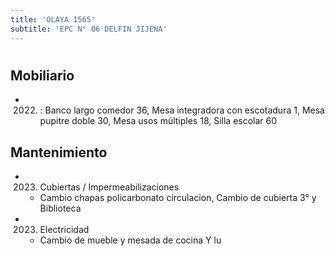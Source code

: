 ```yaml
---
title: 'OLAYA 1565'
subtitle: 'EPC N° 06 DELFIN JIJENA'
---
```


#


## Mobiliario

*  (2022) : Banco largo comedor 36, Mesa integradora con escotadura 1, Mesa pupitre doble 30, Mesa usos múltiples 18, Silla escolar 60 





## Mantenimiento

*  (2023) Cubiertas / Impermeabilizaciones 
    + Cambio chapas policarbonato circulacion, Cambio de cubierta 3° y Biblioteca

*  (2023) Electricidad 
    + Cambio de mueble y mesada de cocina Y lu



